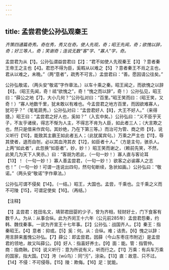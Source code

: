 ```yaml
---
---
---
```

title: 孟尝君使公孙弘观秦王
---



*齐策四通篇奇秀。奇在秀，秀又在奇。使人先观，奇；昭王先闻，奇；欲愧以辞，奇；好三等人，奇；笑谢奇；连说无数“客”字、“寡人”字，奇。*

孟尝君为从【1】。公孙弘谓益尝君曰【2】：“君不如使人先观秦王【3】？意者秦王帝王之主也【4】。君恐不得为臣，奚暇从以难之【5】？意者秦王不肖之主也，君从以难之，未晚。”（两“意者”，疏秀不可言。）孟尝君曰：“善。愿因请公往矣。”

公孙弘敬诺，（两头安“敬诺”字作章法。）以车十乘之秦。昭王闻之，而欲愧之以辞【6】。（昭王先闻，奇！祗“欲愧之”，奇！“愧之而以辞”，奇！）公孙弘见，昭王曰：“薛公之地【7】，大小几何？”公孙弘对曰：“百里。”昭王笑而曰：（昭王笑，又奇！）“寡人地数千里，犹未敢以有难也。今孟尝君之地方百里，而因欲难寡人，犹可乎？”（笔笔蔬秀。）公孙弘对曰：“孟尝君好人【8】，大王不好人。”（来得捷。）昭王曰：“孟尝君之好人也，奚如？”（入玄中矣。）公孙弘曰：“义不臣乎天子，不友乎诸侯，得志不惭为人主，不得志不肯为人臣，如此者三人；（大言欺之也，然只是借来作宾句。其妙绝，乃在下第三等。）而治可为管、商之师【9】，说义听行【10】，能致其主霸王如此者五人；（此犹属宾句。）万乘之严主也【11】，辱其使者，退而自刎，必以其血洿其衣【12】，如臣者十人。”（方是主句，骇杀人。上两“如此者”，此忽换“如臣者”，妙，妙！）昭王笑而谢之，（赖前先笑，不然，此笑几为天下人笑杀。）曰：“客胡为若此，（一句一妙！）寡人直与客论耳【13】！（一句一妙！）寡人善孟尝君，（一句一妙！）欲客之必谕寡人之志也！”（一句一妙！可谓一连说出四句，然句旬断续，急状如画。）公孙弘曰：“敬诺。”（两头安“敬诺”字作章法。）

公孙弘可谓不侵矣【14】。（一结。）昭王，大国也。孟尝，千乘也。立千乘之义而不可陵【15】，可谓足使矣【16】。（再结。）

【注释】

【1】孟尝君：姓田名文，靖郭君田婴的少子，曾为齐相，轻财好士，门下食客有数千人。为从：从事合纵。此为齐闵王十六年（公元前285年）孟尝君怨秦，约韩、魏伐秦事。一说为齐宣王十七年事。【2】公孙弘：战国齐人。【3】秦王：指秦昭王。【4】意者：抑或。【5】奚：何。从：合纵。难；诘贵。【6】愧之以辞：用言辞来羞愧公孙弘。【7】薛公：即孟尝君。因薛（今山东枣庄市附近）是孟尝君的领地，故又叫薛公。【8】好人：指喜好养士。【9】面：能。管：指管仲。商：指商鞅。【10】说义听行：意为所说有义，听而行之。【11】万乘：有兵车万乘的国家，指大国。【12】洿（wū鸟）：同“污”，涂染。【13】直：故意、只不过。【14】不侵：不可侵辱。【15】陵：欺侮。【16】足：犹能。